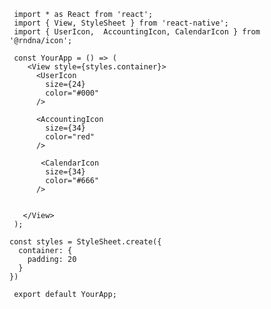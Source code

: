 
```SnackPlayer name=Icon&description=This%20is%20a%20description&dependencies=@rndna/icon,react-native-svg&platform=web
 import * as React from 'react';
 import { View, StyleSheet } from 'react-native';
 import { UserIcon,  AccountingIcon, CalendarIcon } from '@rndna/icon';

 const YourApp = () => (
    <View style={styles.container}>
      <UserIcon
        size={24}
        color="#000"
      />
      
      <AccountingIcon
        size={34}
        color="red"
      />
      
       <CalendarIcon
        size={34}
        color="#666"
      />
      

   </View>
 );

const styles = StyleSheet.create({
  container: {
    padding: 20
  }
})

 export default YourApp;
 ```
```
